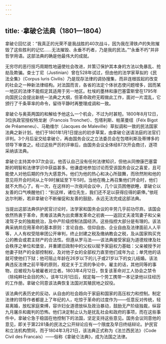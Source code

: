 ```yaml
---
---
---
```

title: ·拿破仑法典（1801—1804）
---




拿破仑回忆说：“我真正的光荣不是我战胜的40次战斗，因为我在滑铁卢的失败摧毁了这些胜利的记忆……无法摧毁、永垂不朽者，乃是我的民法。”“永垂不朽”并非哲学用语。这部法典的确是他最伟大的成就。

无穷尽的恶行技巧周期性地逼使社会改进，并策订保护其本身的方法以免暴乱、抢劫及欺骗。查士丁尼（Justinian）曾在528年试过，但由他的法学家草拟的《民法全集》（Corpus Iuris Civilis）乃是现存法律的调协搜集，而非连根拔起的改变的社会之一种新法律结构。对法国而言，各省的法定个体状态使问题增多，因而某一地区的法律不能假定其适用于另一地区。杜埃的墨林和康巴塞雷斯曾在1795年向国民公会提出新统一法典之大纲，但革命政府无暇做此工作，面对一片混乱，它颁行了千条草率的命令，留待平静时再整理成调和一致。

拿破仑与奥英两国的和解给予他这么一个机会，不过为时甚短。1800年8月12日，3位执政官授权特龙谢（Francois Tronchet）、包塔利斯、帕莱曼纽（Félx Bigot de Prêameneu）、马勒维尔（Jacques de Maleville）草拟调和一致的民法国家法典之新计划。他们于1801年1月1日提出的初步草案，由拿破仑送请法庭的法官们评判。3个月后呈交给拿破仑，再由国务会议之立法委员会在包塔利斯及蒂博多的领导下审查之。经过这些严厉的评审后，由国务会议全体经87次开会商讨，逐项采纳该法典。

拿破仑主持其中37次会议。他否认自己没有任何法律知识，但他从同僚康巴塞雷斯的明智和法律学识中获益甚多。他谦虚地参加讨论而受该国务会议之喜爱，且可能使人对他后期的作为大感意外。他们为他的热心和决心所鼓舞，而欣然附和他的意见将开会时间从上午9时展延至下午5时。当他在晚上再召集他们开会时，他们就不大热心了。有一次，在这样的一次夜间会议中，几个议员困倦欲睡，拿破仑以友善的口气唤醒他们：“别这样，诸位先生，我们还不足以获得应得的薪俸。”依旺达尔判断，若非拿破仑不断催促和友善的鼓励，永远无法完成这部法典。

当提出这部法典供护民官讨论时，法学家和国务会议的辛劳几乎前功尽弃。该国会依然热衷于革命，责难该法典为出卖爆发革命之初衷——返回丈夫凌驾妻子和父亲凌驾子女的独裁统治，及中产阶级控制法国经济。这些指控大部分是有理的。该法典采纳并应用革命的基本原则：言论自由、信仰自由、企业自由及法律面前人人平等，人人有权受陪审团公开审判，终止封建之税及缴纳教会之税，及从国家购买充公的教会或君主财产的合法性。但遵从罗马法——该法典接受家庭为道德规律及社会秩序之单位和堡垒，并重建旧政制中的父权以赋予家庭权力基础：父亲被授予对他妻子财产的全部控制权，及对他子女的全部权力直至他们成年为止；单凭他的话就可使他们下狱；他可阻止年龄在26岁以下的儿子或21岁以下的女儿结婚。该法典违反法律之前平等的原则，规定关于工资的争论中，雇主的话，其他同等的事物，应被视为与被雇者对立者。1803年4月12日，恢复该革命对工人协会之禁令（除纯粹社会目的外）。该年12月1日后，规定每一个劳工携带一本记录他以往经历的工作册。拿破仑同意该法典恢复法国对其殖民地之奴役。

该法典代表历史的反动，从自由的社会趋向于家庭和国家的高压权力和控制。制定法律的领导作者都是上了年纪的人，吃惊于革命的过度作为——任意反对传统，轻易离婚，放松家庭束缚，容许妇女道德放纵及政治暴动，鼓励无产阶级独裁，纵容九月屠杀和裁判的恐怖。他们决定制止认为是扰乱社会和政府的事项，而在这些事件中，拿破仑急于稳固在他控制下的法国，坚定支持这些意见。国务会议同意他的意见，即关于第2281条的民法之公开辩论应有一个限度及早日终结辩论。护民官和立法机构赞同，而于1804年3月21日，该法典正式称为《法兰西民法》（Code Civil des Francais）——俗称《拿破仑法典》，成为法国之法律。